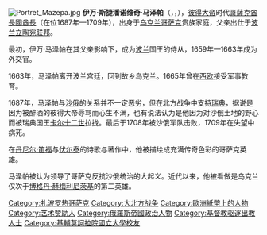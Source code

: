 [[File:Portret_Mazepa.jpg|thumb]]
'''伊万·斯捷潘诺维奇·马泽帕'''（{{lang-uk|Іван Степанович Мазепа}}，{{lang-ru|Ива́н Степа́нович Мазе́па}}，{{bd|1639年|3月30日|1709年|10月2日|}}），[[彼得大帝|彼得大帝]]时代[[哥薩克酋長國|哥薩克酋長國]][[酋長|酋長]]（在位1687年—1709年），出身于[[乌克兰|乌克兰]][[哥萨克|哥萨克]]贵族家庭，父亲出仕于[[波兰立陶宛联邦|波兰立陶宛联邦]]。

最初，伊万·马泽帕在其父亲影响下，成为[[波兰|波兰]]国王的侍从，1659年—1663年成为外交官。

1663年，马泽帕离开波兰宫廷，回到故乡乌克兰。1665年曾在[[西欧|西欧]]接受军事教育。

1687年，马泽帕与[[沙俄|沙俄]]的关系并不一定恶劣，但在北方战争中支持[[瑞典|瑞典]]，据说是因为被醉酒的彼得大帝辱骂而心生不满，也有说法认为是他因为对沙俄土地的野心而被瑞典国王[[卡尔十二世|卡尔十二世]]拉拢。最后于1708年被沙俄军队击败，1709年在失望中病死。

在[[丹尼尔·笛福|丹尼尔·笛福]]与[[伏尔泰|伏尔泰]]的诗歌与著作中，他被描绘成充满传奇色彩的哥萨克英雄。

马泽帕被认为领导了哥萨克反抗沙俄统治的大起义。近代以来，他被看做是乌克兰仅次于[[博格丹·赫梅利尼茨基|博格丹·赫梅利尼茨基]]的第二英雄。

{{Commons|Мазепа, Иван Степанович|马泽帕·伊万·斯捷潘诺维奇}}

{{Authority control}}
[[Category:扎波罗热哥萨克|Category:扎波罗热哥萨克]]
[[Category:大北方战争|Category:大北方战争]]
[[Category:歐洲紙幣上的人物|Category:歐洲紙幣上的人物]]
[[Category:艺术赞助人|Category:艺术赞助人]]
[[Category:俄羅斯帝國政治人物|Category:俄羅斯帝國政治人物]]
[[Category:基督教驱逐出教人士|Category:基督教驱逐出教人士]]
[[Category:基輔莫訶拉院國立大學校友|Category:基輔莫訶拉院國立大學校友]]